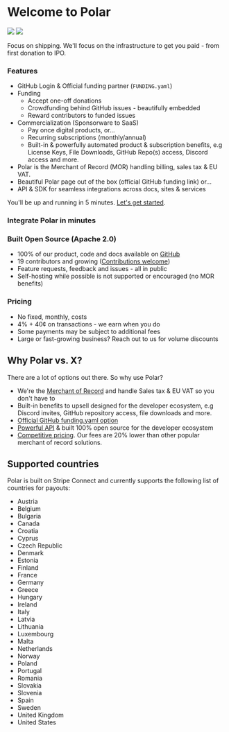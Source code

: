 
# Welcome to Polar

![](./intro.light.jpg)
![](./intro.dark.jpg)


Focus on shipping. We'll focus on the infrastructure to get you paid - from first donation to IPO.

### Features

- GitHub Login & Official funding partner (`FUNDING.yaml`)
- Funding
  - Accept one-off donations
  - Crowdfunding behind GitHub issues - beautifully embedded
  - Reward contributors to funded issues
- Commercialization (Sponsorware to SaaS)
  - Pay once digital products, or...
  - Recurring subscriptions (monthly/annual)
  - Built-in & powerfully automated product & subscription benefits, e.g License Keys, File Downloads, GitHub Repo(s) access, Discord access and more.
- Polar is the Merchant of Record (MOR) handling billing, sales tax & EU VAT.
- Beautiful Polar page out of the box (official GitHub funding link) or...
- API & SDK for seamless integrations across docs, sites & services

You'll be up and running in 5 minutes. [Let's get started](/docs/onboarding).

### Integrate Polar in minutes

<div className='grid md:grid-cols-2 grid-cols-1 gap-8'>
    <GuideCard
        icon='nextjs'
        title='Integrating Polar with Next.js'
        description='Learn how to integrate Polar with Next.js'
        href='/docs/guides/nextjs'
    />
    <GuideCard
        icon='node'
        title='Integrating Polar with Node.js'
        description='Integrate Polar with ease using Node.js'
        href='/docs/guides/node'
    />
</div>

### Built Open Source (Apache 2.0)

- 100% of our product, code and docs available on [GitHub](https://github.com/polarsource/polar)
- 19 contributors and growing ([Contributions welcome](/docs/contribute))
- Feature requests, feedback and issues - all in public
- Self-hosting while possible is not supported or encouraged (no MOR benefits)

### Pricing

- No fixed, monthly, costs
- 4% + 40¢ on transactions - we earn when you do
- Some payments may be subject to additional fees
- Large or fast-growing business? Reach out to us for volume discounts

## Why Polar vs. X?

There are a lot of options out there. So why use Polar?

- We're the [Merchant of Record](/docs/merchant-of-record/tax) and handle Sales tax & EU VAT so you don't have
  to
- Built-in benefits to upsell designed for the developer ecosystem, e.g Discord
  invites, GitHub repository access, file downloads and
  more.
- [Official GitHub funding.yaml option](/docs/github/funding-yaml)
- [Powerful API](/docs/api) & built 100% open source for the developer ecosystem
- [Competitive pricing](/docs/fees). Our fees are 20% lower than other popular merchant of record solutions.


## Supported countries

Polar is built on Stripe Connect and currently supports the following list of
countries for payouts:

- Austria
- Belgium
- Bulgaria
- Canada
- Croatia
- Cyprus
- Czech Republic
- Denmark
- Estonia
- Finland
- France
- Germany
- Greece
- Hungary
- Ireland
- Italy
- Latvia
- Lithuania
- Luxembourg
- Malta
- Netherlands
- Norway
- Poland
- Portugal
- Romania
- Slovakia
- Slovenia
- Spain
- Sweden
- United Kingdom
- United States
